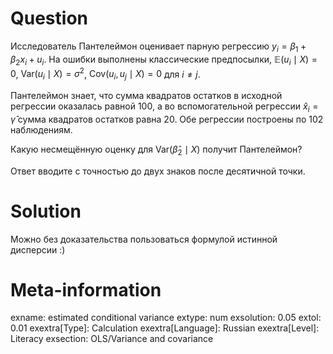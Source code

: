 Question
========

Исследователь Пантелеймон оценивает парную регрессию $y_i = \beta_1 + \beta_2 x_i + u_i$.
На ошибки выполнены классические предпосылки, $\mathbb E(u_i \mid X) = 0$, $\mathrm{Var}(u_i \mid X) = \sigma^2$,
$\mathrm{Cov}(u_i, u_j \mid X) = 0$ для $i\neq j$.

Пантелеймон знает, что сумма квадратов остатков в исходной регрессии оказалась равной $100$, а во вспомогательной регрессии 
$\hat x_i = \hat \gamma$ сумма квадратов остатков равна $20$. Обе регрессии построены по 102 наблюдениям.

Какую несмещённую оценку для $\mathrm{Var}(\hat\beta_2 \mid X)$ получит Пантелеймон?

Ответ вводите с точностью до двух знаков после десятичной точки. 

Solution
========

Можно без доказательства пользоваться формулой истинной дисперсии :)

Meta-information
================
exname: estimated conditional variance 
extype: num
exsolution: 0.05
extol: 0.01
exextra[Type]: Calculation
exextra[Language]: Russian
exextra[Level]: Literacy
exsection: OLS/Variance and covariance


